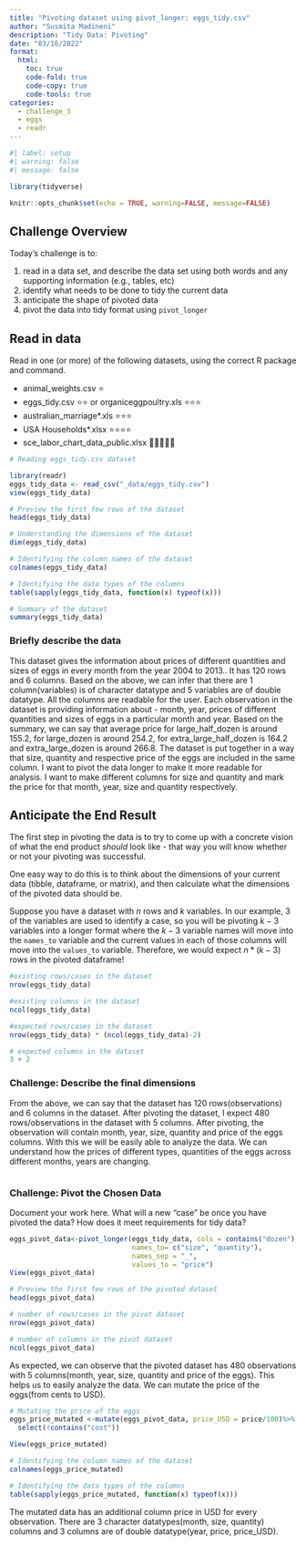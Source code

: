 ```yaml
---
title: "Pivoting dataset using pivot_longer: eggs_tidy.csv"
author: "Susmita Madineni"
description: "Tidy Data: Pivoting"
date: "03/16/2022"
format:
  html:
    toc: true
    code-fold: true
    code-copy: true
    code-tools: true
categories:
  - challenge_3
  - eggs
  - readr
---
```


```r
#| label: setup
#| warning: false
#| message: false

library(tidyverse)

knitr::opts_chunk$set(echo = TRUE, warning=FALSE, message=FALSE)
```

## Challenge Overview

Today's challenge is to:

1.  read in a data set, and describe the data set using both words and any supporting information (e.g., tables, etc)
2.  identify what needs to be done to tidy the current data
3.  anticipate the shape of pivoted data
4.  pivot the data into tidy format using `pivot_longer`

## Read in data

Read in one (or more) of the following datasets, using the correct R package and command.

-   animal_weights.csv ⭐
-   eggs_tidy.csv ⭐⭐ or organiceggpoultry.xls ⭐⭐⭐
-   australian_marriage\*.xls ⭐⭐⭐
-   USA Households\*.xlsx ⭐⭐⭐⭐
-   sce_labor_chart_data_public.xlsx 🌟🌟🌟🌟🌟

```r
# Reading eggs_tidy.csv dataset

library(readr)
eggs_tidy_data <- read_csv("_data/eggs_tidy.csv")
view(eggs_tidy_data)

```
```r
# Preview the first few rows of the dataset
head(eggs_tidy_data)

# Understanding the dimensions of the dataset 
dim(eggs_tidy_data)

```
```r
# Identifying the column names of the dataset 
colnames(eggs_tidy_data)

# Identifying the data types of the columns
table(sapply(eggs_tidy_data, function(x) typeof(x)))

# Summary of the dataset
summary(eggs_tidy_data)
```



### Briefly describe the data


This dataset gives the information about prices of different quantities and sizes of eggs in every month from the year 2004 to 2013.. It has 120 rows and 6 columns. Based on the above, we can infer that there are 1 column(variables) is of character datatype and 5 variables are of double datatype. All the columns are readable for the user. Each observation in the dataset is providing information about - month, year, prices of different quantities and sizes of eggs in a particular month and year. Based on the summary, we can say that average price for large_half_dozen is around 155.2, for large_dozen is around 254.2, for extra_large_half_dozen is 164.2 and extra_large_dozen is around 266.8. The dataset is put together in a way that size, quantity and respective price of the eggs are included in the same column. I want to pivot the data longer to make it more readable for analysis. I want to make different columns for size and quantity and mark the price for that month, year, size and quantity respectively. 


## Anticipate the End Result

The first step in pivoting the data is to try to come up with a concrete vision of what the end product *should* look like - that way you will know whether or not your pivoting was successful.

One easy way to do this is to think about the dimensions of your current data (tibble, dataframe, or matrix), and then calculate what the dimensions of the pivoted data should be.

Suppose you have a dataset with $n$ rows and $k$ variables. In our example, 3 of the variables are used to identify a case, so you will be pivoting $k-3$ variables into a longer format where the $k-3$ variable names will move into the `names_to` variable and the current values in each of those columns will move into the `values_to` variable. Therefore, we would expect $n * (k-3)$ rows in the pivoted dataframe!


```r
#existing rows/cases in the dataset
nrow(eggs_tidy_data)

#existing columns in the dataset
ncol(eggs_tidy_data)

#expected rows/cases in the dataset
nrow(eggs_tidy_data) * (ncol(eggs_tidy_data)-2)

# expected columns in the dataset
3 + 2


```
### Challenge: Describe the final dimensions

From the above, we can say that the dataset has 120 rows(observations) and 6 columns in the dataset. After pivoting the dataset, I expect 480 rows/observations in the dataset with 5 columns. After pivoting, the observation will contain month, year, size, quantity and price of the eggs columns. With this we will be easily able to analyze the data. We can understand how the prices of different types, quantities of the eggs across different months, years are changing.


```r

```

### Challenge: Pivot the Chosen Data

Document your work here. What will a new "case" be once you have pivoted the data? How does it meet requirements for tidy data?

```r
eggs_pivot_data<-pivot_longer(eggs_tidy_data, cols = contains("dozen"),
                              names_to= c("size", "quantity"),
                              names_sep = "_",
                              values_to = "price")
View(eggs_pivot_data)
```
```r
# Preview the first few rows of the pivoted dataset
head(eggs_pivot_data)

# number of rows/cases in the pivot dataset
nrow(eggs_pivot_data)

# number of columns in the pivot dataset
ncol(eggs_pivot_data)

```

As expected, we can observe that the pivoted dataset has 480 observations with 5 columns(month, year, size, quantity and price of the eggs). This helps us to easily analyze the data. We can mutate the price of the eggs(from cents to USD).
```r
# Mutating the price of the eggs
eggs_price_mutated <-mutate(eggs_pivot_data, price_USD = price/100)%>%
  select(!contains("cost"))

View(eggs_price_mutated)

# Identifying the column names of the dataset 
colnames(eggs_price_mutated)

# Identifying the data types of the columns
table(sapply(eggs_price_mutated, function(x) typeof(x)))

```
The mutated data has an additional column price in USD for every observation. There are 3 character datatypes(month, size, quantity) columns and 3 columns are of double datatype(year, price, price_USD).
